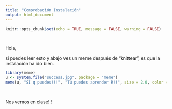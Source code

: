 ```yaml
---
title: "Comprobación Instalación"
output: html_document
---
```


```r
knitr::opts_chunk$set(echo = TRUE, message = FALSE, warning = FALSE)
```
<br>

Hola,

si puedes leer esto y abajo ves un meme después de "knittear", es que la instalación ha ido bien.

```r
library(meme)
u <- system.file("success.jpg", package = "meme")
meme(u, "SÍ q puedes!!!", "Tú puedes aprender R!!", size = 2.0, color = "purple")
```


<br>

Nos vemos en clase!!!
